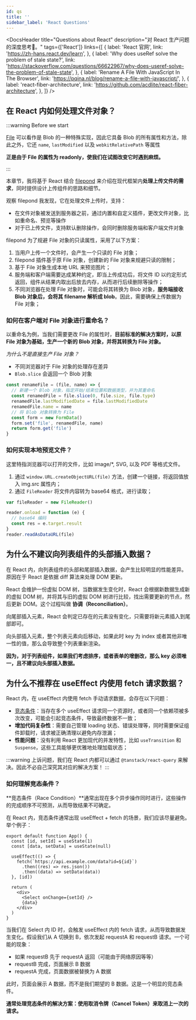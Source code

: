 ```yaml
---
id: qs
title: ''
sidebar_label: 'React Questions'
---
```



<DocsHeader
  title="Questions about React"
  description="对 React 生产问题的深度思考🤔。"
  tags={['React']}
  links={[
    {
      label: 'React 官网',
      link: 'https://zh-hans.react.dev/learn',
    },
    {
      label: 'Why does useRef solve the problem of stale state?',
      link: 'https://stackoverflow.com/questions/66622967/why-does-useref-solve-the-problem-of-stale-state',
    },
    {
      label: 'Rename A File With JavaScript In The Browser',
      link: 'https://pqina.nl/blog/rename-a-file-with-javascript/',
    },
    {
      label: 'react-fiber-architecture',
      link: 'https://github.com/acdlite/react-fiber-architecture',
    },
  ]}
/>

## 在 React 内如何处理文件对象？

:::warning Before we start

[File](https://developer.mozilla.org/en-US/docs/Web/API/File) 可以看作是 Blob 的一种特殊实现，因此它具备 Blob 的所有属性和方法，除此之外，它还 `name`, `lastModified` 以及 `webkitRelativePath` 等属性

**正是由于 File 的属性为 readonly，使我们在试图改变它时遇到麻烦。**

:::

本章节，我将基于 React 结合 [filepond](https://pqina.nl/filepond/docs/) 来介绍在现代框架内**处理上传文件的需求**，同时提供设计上传组件的思路和细节。

观察 filepond 我发现，它在处理文件上传时，支持：

- 在文件对象被发送到服务器之前，通过内置和自定义插件，更改文件对象，比如重命名、预览等操作
- 对于已上传文件，支持默认删除操作，会同时删除服务端和客户端文件对象

filepond 为了规避 File 对象的只读属性，采用了以下方案：

1. 当用户上传一个文件时，会产生一个只读的 File 对象；
2. filepond 插件基于原 File 对象，创建新的 File 对象来规避只读的限制；
3. 基于 File 对象生成本地 URL 来预览图片；
4. 服务端和客户端需要达成某种约定，即当上传成功后，将文件 ID 以约定形式返回，组件从结果内取出后放去内存，从而进行后续删除等操作；
5. 不同浏览器在处理 File 对象时，可能会将其转换为 Blob 对象，**服务端接收 Blob 对象后，会将其 filename 解析成 blob**。因此，需要确保上传数据为 File 对象；

### 如何在客户端对 File 对象进行重命名？

以重命名为例，当我们需要更改 File 的属性时，**目前标准的解决方案时，以原 File 对象为基础，生产一个新的 Blob 对象，并将其转换为 File 对象。**

_为什么不是直接生产 File 对象？_

- 不同浏览器对于 File 对象的处理存在差异
- `Blob.slice` 会返回一个 Blob 对象

```js
const renameFile = (file, name) => {
  // 新建一个 Blob 对象，指定开始/结束位置和数据类型，并为其重命名
  const renamedFile = file.slice(0, file.size, file.type)
  renamedFile.lastModifiedDate = file.lastModifiedDate
  renamedFile.name = name
  // 将 Blob 对象转换为 File
  const form = new FormData()
  form.set('file', renamedFile, name)
  return form.get('file')
}
```

### 如何实现本地预览文件？

这里特指浏览器可以打开的文件，比如 image/\*, SVG, 以及 PDF 等格式文件。

1. 通过 `window.URL.createObjectURL(file)` 方法，创建一个链接，将返回值放入 img.src 属性内；
2. 通过 `FileReader` 将文件内容转为 base64 格式，进行读取；

```js filereader
var fileReader = new FileReader()

reader.onload = function (e) {
  // base64 编码
  const res = e.target.result
}
reader.readAsDataURL(file)
```

## 为什么不建议向列表组件的头部插入数据？

在 React 内，向列表组件的头部和尾部插入数据，会产生比较明显的性能差异。原因在于 React 是依据 diff 算法来处理 DOM 更新。

React 会维护一份虚拟 DOM 树，当数据发生变化时，React 会根据新数据生成新的虚拟 DOM 树，并将其与旧的虚拟 DOM 树进行比较，找出需要更新的节点，然后更新 DOM。这个过程叫做 **协调（Reconciliation）**。

向尾部插入元素，React 会判定已存在的元素没有变化，只需要将新元素插入到尾部即可。

向头部插入元素，整个列表元素向后移动，如果此时 key 为 index 或者其他非唯一性的值，那么会导致整个列表重新渲染。

**因为，对于列表组件，如果我们考虑排序，或者表单的增删改，那么 key 必须唯一，且不建议向头部插入数据。**

## 为什么不推荐在 useEffect 内使用 fetch 请求数据？

React 内，在 useEffect 内使用 fetch 手动请求数据，会存在以下问题：

- [竞态条件](#如何理解竞态条件)：当存在多个 useEffect 请求同一个资源时，或者同一个依赖项被多次改变，可能会引起竞态条件，导致最终数据不一致；
- **增加代码复杂性**：需要自己管理 loading 状态、错误处理等，同时需要保证组件卸载时，请求被正确清理以避免内存泄漏；
- **性能问题**：没有利用 React 更加现代的并发特性，比如 `useTransition` 和 `Suspense`，这些工具能够更优雅地处理加载状态；

:::warning
上诉问题，我们在 React 内都可以通过 `@tanstack/react-query` 来解决。因此不必自己深究其对应的解决方案！
:::

### 如何理解竞态条件？

**竞态条件（Race Condition）**通常出现在多个异步操作同时进行，这些操作的完成顺序不可预测，从而导致结果不可确定。

在 React 内，竞态条件通常出现 useEffect + fetch 的场景，我们应该尽量避免。举个例子：

```tsx
export default function App() {
  const [id, setId] = useState(1)
  const [data, setData] = useState(null)

  useEffect(() => {
    fetch(`https://api.example.com/data?id=${id}`)
      .then((res) => res.json())
      .then((data) => setData(data))
  }, [id])

  return (
    <div>
      <Select onChange={setId} />
      {data}
    </div>
  )
}
```

当我们在 Select 内 ID 时，会触发 useEffect 内的 fetch 请求，从而导致数据发生变化。假设我们从 A 切换到 B，依次发起 requestA 和 requestB 请求。一个可能的现象：

- 如果 requestB 先于 requestA 返回（可能由于网络原因等等）
- requestB 完成，页面展示 B 数据
- requestA 完成，页面数据被替换为 A 数据

此时，页面会展示 A 数据，而不是我们期望的 B 数据。这是一个明显的竞态条件。

**通常处理竞态条件的解决方案：使用取消令牌（Cancel Token）来取消上一次的请求。**
